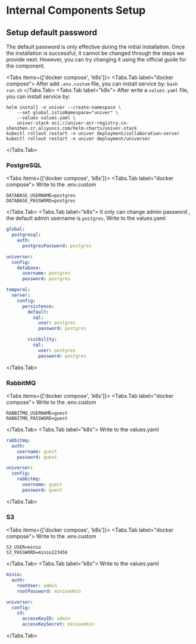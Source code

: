
# Internal Components Setup

## Setup default password

The default password is only effective during the initial installation. Once the installation is successful, it cannot be changed through the steps we provide next. However, you can try changing it using the official guide for the component.

<Tabs items={['docker compose', 'k8s']}>
  <Tabs.Tab label="docker compose">
  After add `.env.custom` file, you can install service by: `bash run.sh`
  </Tabs.Tab>
  <Tabs.Tab label="k8s">
  After write a `values.yaml` file, you can install service by:
  
  ```shell
  helm install -n univer --create-namespace \
      --set global.istioNamespace="univer" \
      --values values.yaml \
      univer-stack oci://univer-acr-registry.cn-shenzhen.cr.aliyuncs.com/helm-charts/univer-stack
  kubectl rollout restart -n univer deployment/collaboration-server
  kubectl rollout restart -n univer deployment/universer
  ```
  </Tabs.Tab>
</Tabs>

### PostgreSQL

<Tabs items={['docker compose', 'k8s']}>
  <Tabs.Tab label="docker compose">
  Write to the .env.custom

  ```properties
  DATABASE_USERNAME=postgres
  DATABASE_PASSWORD=postgres
  ```
  </Tabs.Tab>
  <Tabs.Tab label="k8s">
  It only can change admin password , the default admin username is `postgres`. Write to the values.yaml

  ```yaml
  global:
    postgresql:
      auth:
        postgresPassword: postgres

  universer:
    config:
      database:
        username: postgres
        password: postgres

  temporal:
    server:
      config:
        persistence:
          default:
            sql:
              user: postgres
              password: postgres

          visibility:
            sql:
              user: postgres
              password: postgres
  ```
  </Tabs.Tab>
</Tabs>

### RabbitMQ

<Tabs items={['docker compose', 'k8s']}>
  <Tabs.Tab label="docker compose">
  Write to the .env.custom

  ```properties
  RABBITMQ_USERNAME=guest
  RABBITMQ_PASSWORD=guest
  ```
  </Tabs.Tab>
  <Tabs.Tab label="k8s">
  Write to the values.yaml

  ```yaml
  rabbitmq:
    auth:
      username: guest
      password: guest
  
  universer:
    config:
      rabbitmq:
        username: guest
        password: guest
  ```
  </Tabs.Tab>
</Tabs>

### S3

<Tabs items={['docker compose', 'k8s']}>
  <Tabs.Tab label="docker compose">
  Write to the .env.custom

  ```properties
  S3_USER=minio
  S3_PASSWORD=minio123456
  ```
  </Tabs.Tab>
  <Tabs.Tab label="k8s">
  Write to the values.yaml

  ```yaml
  minio:
    auth:
      rootUser: admin
      rootPassword: minioadmin
  
  universer:
    config:
      s3:
        accessKeyID: admin
        accessKeySecret: minioadmin
  ```
  </Tabs.Tab>
</Tabs>
